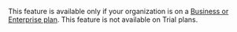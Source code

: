 <Note>

This feature is available only if your organization is on a <a href="https://sentry.io/pricing/" target="_blank">Business or Enterprise plan</a>. This feature is not available on Trial plans.

</Note>
